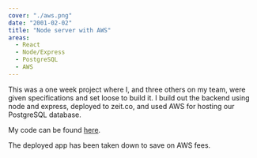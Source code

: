 ```yaml
---
cover: "./aws.png"
date: "2001-02-02"
title: "Node server with AWS"
areas:
  - React
  - Node/Express
  - PostgreSQL
  - AWS
---
```


This was a one week project where I, and three others on my team, were given specifications
and set loose to build it. I build out the backend using node and express, deployed to
zeit.co, and used AWS for hosting our PostgreSQL database.


My code can be found [here](https://github.com/mentor-me-lambda-build-week-2/back-end).

The deployed app has been taken down to save on AWS fees.